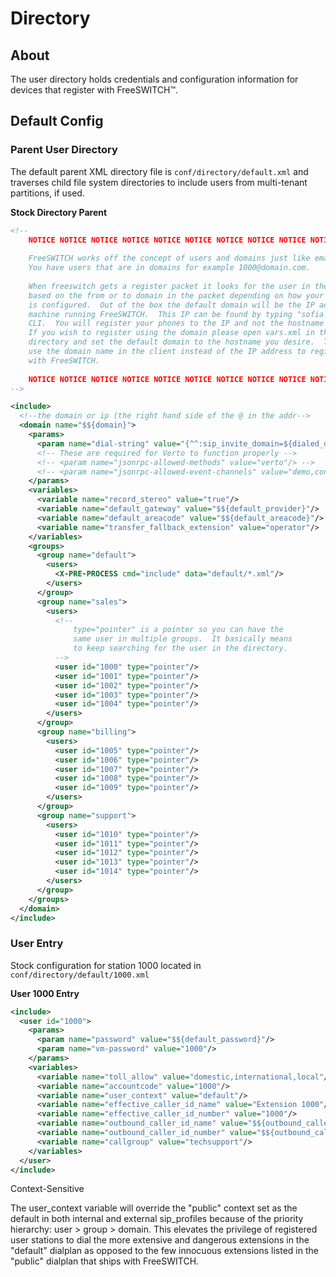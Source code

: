 
# Directory 

 

  
## About

The user directory holds credentials and configuration information for devices that register with FreeSWITCH™.
  
## Default Config

### Parent User Directory

The default parent XML directory file is `conf/directory/default.xml` and traverses child file system directories to include users from multi-tenant partitions, if used.

**Stock Directory Parent**

```xml
<!--
    NOTICE NOTICE NOTICE NOTICE NOTICE NOTICE NOTICE NOTICE NOTICE NOTICE 
    
    FreeSWITCH works off the concept of users and domains just like email.
    You have users that are in domains for example 1000@domain.com.
    
    When freeswitch gets a register packet it looks for the user in the directory
    based on the from or to domain in the packet depending on how your sofia profile
    is configured.  Out of the box the default domain will be the IP address of the
    machine running FreeSWITCH.  This IP can be found by typing "sofia status" at the
    CLI.  You will register your phones to the IP and not the hostname by default.
    If you wish to register using the domain please open vars.xml in the root conf
    directory and set the default domain to the hostname you desire.  Then you would
    use the domain name in the client instead of the IP address to register 
    with FreeSWITCH.
    
    NOTICE NOTICE NOTICE NOTICE NOTICE NOTICE NOTICE NOTICE NOTICE NOTICE 
-->

<include>
  <!--the domain or ip (the right hand side of the @ in the addr-->
  <domain name="$${domain}">
    <params>
      <param name="dial-string" value="{^^:sip_invite_domain=${dialed_domain}:presence_id=${dialed_user}@${dialed_domain}}${sofia_contact(*/${dialed_user}@${dialed_domain})}"/>
      <!-- These are required for Verto to function properly -->
      <!-- <param name="jsonrpc-allowed-methods" value="verto"/> -->
      <!-- <param name="jsonrpc-allowed-event-channels" value="demo,conference,presence"/> -->
    </params>
    <variables>
      <variable name="record_stereo" value="true"/>
      <variable name="default_gateway" value="$${default_provider}"/>
      <variable name="default_areacode" value="$${default_areacode}"/>
      <variable name="transfer_fallback_extension" value="operator"/>
    </variables>
    <groups>
      <group name="default">
        <users>
          <X-PRE-PROCESS cmd="include" data="default/*.xml"/>
        </users>
      </group>
      <group name="sales">
        <users>
          <!--
              type="pointer" is a pointer so you can have the 
              same user in multiple groups.  It basically means
              to keep searching for the user in the directory.
          -->
          <user id="1000" type="pointer"/>
          <user id="1001" type="pointer"/>
          <user id="1002" type="pointer"/>
          <user id="1003" type="pointer"/>
          <user id="1004" type="pointer"/>
        </users>
      </group>
      <group name="billing">
        <users>
          <user id="1005" type="pointer"/>
          <user id="1006" type="pointer"/>
          <user id="1007" type="pointer"/>
          <user id="1008" type="pointer"/>
          <user id="1009" type="pointer"/>
        </users>
      </group>
      <group name="support">
        <users>
          <user id="1010" type="pointer"/>
          <user id="1011" type="pointer"/>
          <user id="1012" type="pointer"/>
          <user id="1013" type="pointer"/>
          <user id="1014" type="pointer"/>
        </users>
      </group>
    </groups>
  </domain>
</include>
```

### User Entry

Stock configuration for station 1000 located in `conf/directory/default/1000.xml`

**User 1000 Entry**

```xml
<include>
  <user id="1000">
    <params>
      <param name="password" value="$${default_password}"/>
      <param name="vm-password" value="1000"/>
    </params>
    <variables>
      <variable name="toll_allow" value="domestic,international,local"/>
      <variable name="accountcode" value="1000"/>
      <variable name="user_context" value="default"/>
      <variable name="effective_caller_id_name" value="Extension 1000"/>
      <variable name="effective_caller_id_number" value="1000"/>
      <variable name="outbound_caller_id_name" value="$${outbound_caller_name}"/>
      <variable name="outbound_caller_id_number" value="$${outbound_caller_id}"/>
      <variable name="callgroup" value="techsupport"/>
    </variables>
  </user>
</include>
```

Context-Sensitive

The user\_context variable will override the "public" context set as the default in both internal and external sip\_profiles because of the priority hierarchy: user > group > domain. This elevates the privilege of registered user stations to dial the more extensive and dangerous extensions in the "default" dialplan as opposed to the few innocuous extensions listed in the "public" dialplan that ships with FreeSWITCH.


